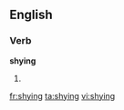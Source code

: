 ==English==
===Verb===
'''shying'''
# {{present participle of|[[shy]]}}

[[fr:shying]]
[[ta:shying]]
[[vi:shying]]